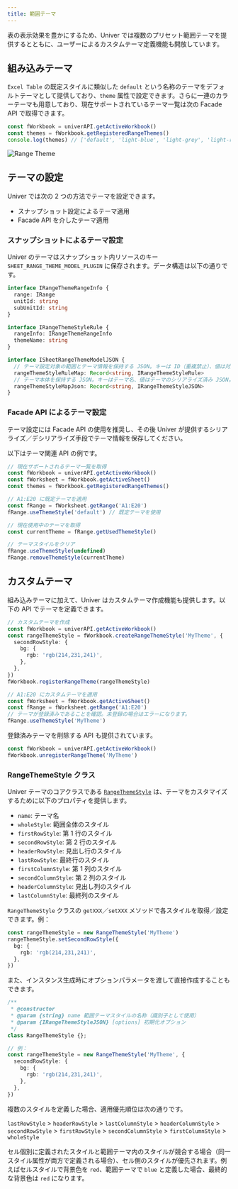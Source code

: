 ```yaml
---
title: 範囲テーマ
---
```


表の表示効果を豊かにするため、Univer では複数のプリセット範囲テーマを提供するとともに、ユーザーによるカスタムテーマ定義機能も開放しています。

## 組み込みテーマ

`Excel Table` の既定スタイルに類似した `default` という名称のテーマをデフォルトテーマとして提供しており、`theme` 属性で設定できます。さらに一連のカラーテーマも用意しており、現在サポートされているテーマ一覧は次の Facade API で取得できます。

```typescript
const fWorkbook = univerAPI.getActiveWorkbook()
const themes = fWorkbook.getRegisteredRangeThemes()
console.log(themes) // ['default', 'light-blue', 'light-grey', 'light-red', 'light-orange', 'light-yellow', 'light-green', 'light-azure', 'light-indigo', 'light-purple', 'light-magenta', 'middle-blue', 'middle-grey', 'middle-red', 'middle-orange', 'middle-yellow', 'middle-green', 'middle-azure', 'middle-indigo', 'middle-purple', 'middle-magenta', 'dark-blue', 'dark-grey', 'dark-red', 'dark-orange', 'dark-yellow', 'dark-green', 'dark-azure', 'dark-indigo', 'dark-purple', 'dark-magenta']
```

![Range Theme](./range-theme/range-theme.png)

## テーマの設定

Univer では次の 2 つの方法でテーマを設定できます。
- スナップショット設定によるテーマ適用
- Facade API を介したテーマ適用

### スナップショットによるテーマ設定

Univer のテーマはスナップショット内リソースのキー `SHEET_RANGE_THEME_MODEL_PLUGIN` に保存されます。データ構造は以下の通りです。

```typescript
interface IRangeThemeRangeInfo {
  range: IRange
  unitId: string
  subUnitId: string
}

interface IRangeThemeStyleRule {
  rangeInfo: IRangeThemeRangeInfo
  themeName: string
}

interface ISheetRangeThemeModelJSON {
  // テーマ設定対象の範囲とテーマ情報を保持する JSON。キーは ID（重複禁止）、値は対応する範囲情報とテンプレート名。
  rangeThemeStyleRuleMap: Record<string, IRangeThemeStyleRule>
  // テーマ本体を保持する JSON。キーはテーマ名、値はテーマのシリアライズ済み JSON。
  rangeThemeStyleMapJson: Record<string, IRangeThemeStyleJSON>
}
```

### Facade API によるテーマ設定

テーマ設定には Facade API の使用を推奨し、その後 Univer が提供するシリアライズ／デシリアライズ手段でテーマ情報を保存してください。

以下はテーマ関連 API の例です。

```typescript
// 現在サポートされるテーマ一覧を取得
const fWorkbook = univerAPI.getActiveWorkbook()
const fWorksheet = fWorkbook.getActiveSheet()
const themes = fWorkbook.getRegisteredRangeThemes()

// A1:E20 に既定テーマを適用
const fRange = fWorksheet.getRange('A1:E20')
fRange.useThemeStyle('default') // 既定テーマを使用

// 現在使用中のテーマを取得
const currentTheme = fRange.getUsedThemeStyle()

// テーマスタイルをクリア
fRange.useThemeStyle(undefined)
fRange.removeThemeStyle(currentTheme)
```

## カスタムテーマ

組み込みテーマに加えて、Univer はカスタムテーマ作成機能も提供します。以下の API でテーマを定義できます。

```typescript
// カスタムテーマを作成
const fWorkbook = univerAPI.getActiveWorkbook()
const rangeThemeStyle = fWorkbook.createRangeThemeStyle('MyTheme', {
  secondRowStyle: {
    bg: {
      rgb: 'rgb(214,231,241)',
    },
  },
})
fWorkbook.registerRangeTheme(rangeThemeStyle)

// A1:E20 にカスタムテーマを適用
const fWorksheet = fWorkbook.getActiveSheet()
const fRange = fWorksheet.getRange('A1:E20')
// テーマが登録済みであることを確認。未登録の場合はエラーになります。
fRange.useThemeStyle('MyTheme')
```

登録済みテーマを削除する API も提供されています。

```typescript
const fWorkbook = univerAPI.getActiveWorkbook()
fWorkbook.unregisterRangeTheme('MyTheme')
```

### RangeThemeStyle クラス

Univer テーマのコアクラスである [`RangeThemeStyle`](https://github.com/dream-num/univer/blob/dev/packages/sheets/src/model/range-theme-util.ts#L110) は、テーマをカスタマイズするために以下のプロパティを提供します。

- `name`: テーマ名
- `wholeStyle`: 範囲全体のスタイル
- `firstRowStyle`: 第 1 行のスタイル
- `secondRowStyle`: 第 2 行のスタイル
- `headerRowStyle`: 見出し行のスタイル
- `lastRowStyle`: 最終行のスタイル
- `firstColumnStyle`: 第 1 列のスタイル
- `secondColumnStyle`: 第 2 列のスタイル
- `headerColumnStyle`: 見出し列のスタイル
- `lastColumnStyle`: 最終列のスタイル

`RangeThemeStyle` クラスの `getXXX`／`setXXX` メソッドで各スタイルを取得／設定できます。例：

```typescript
const rangeThemeStyle = new RangeThemeStyle('MyTheme')
rangeThemeStyle.setSecondRowStyle({
  bg: {
    rgb: 'rgb(214,231,241)',
  },
})
```

また、インスタンス生成時にオプションパラメータを渡して直接作成することもできます。

```typescript
/**
 * @constructor
 * @param {string} name 範囲テーマスタイルの名称（識別子として使用）
 * @param {IRangeThemeStyleJSON} [options] 初期化オプション
 */
class RangeThemeStyle {};

// 例：
const rangeThemeStyle = new RangeThemeStyle('MyTheme', {
  secondRowStyle: {
    bg: {
      rgb: 'rgb(214,231,241)',
    },
  },
})
```

複数のスタイルを定義した場合、適用優先順位は次の通りです。

`lastRowStyle` > `headerRowStyle` > `lastColumnStyle` > `headerColumnStyle` > `secondRowStyle` > `firstRowStyle` > `secondColumnStyle` > `firstColumnStyle` > `wholeStyle`

セル個別に定義されたスタイルと範囲テーマ内のスタイルが競合する場合（同一スタイル属性が両方で定義される場合）、セル側のスタイルが優先されます。例えばセルスタイルで背景色を `red`、範囲テーマで `blue` と定義した場合、最終的な背景色は `red` になります。
